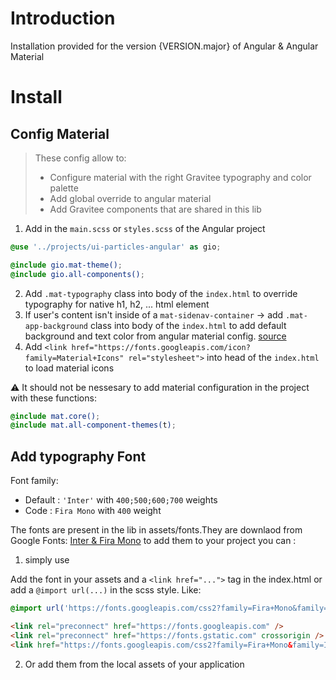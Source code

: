 

<Meta title="Get started" />

# Introduction

<p>Installation provided for the version {VERSION.major} of Angular & Angular Material</p>

# Install

## Config Material

> These config allow to:
>
> - Configure material with the right Gravitee typography and color palette
> - Add global override to angular material
> - Add Gravitee components that are shared in this lib

1. Add in the `main.scss` or `styles.scss` of the Angular project

```scss
@use '../projects/ui-particles-angular' as gio;

@include gio.mat-theme();
@include gio.all-components();
```

2. Add `.mat-typography` class into body of the `index.html` to override typography for native h1, h2, ... html element
3. If user's content isn't inside of a `mat-sidenav-container` -> add `.mat-app-background` class into body of the `index.html` to add default background and text color from angular material config. [source](https://github.com/angular/components/blob/52155aca6bee6dc622ea311490746edabcf19d48/src/material/core/_core-theme.scss#L16)
4. Add `<link href="https://fonts.googleapis.com/icon?family=Material+Icons" rel="stylesheet">` into head of the `index.html` to load material icons

⚠️ It should not be nessesary to add material configuration in the project with these functions:

```scss
@include mat.core();
@include mat.all-component-themes(t);
```

## Add typography Font

Font family:

- Default : `'Inter'` with `400;500;600;700` weights
- Code : `Fira Mono` with `400` weight

The fonts are present in the lib in assets/fonts.They are downlaod from Google Fonts: [Inter & Fira Mono](https://fonts.google.com/share?selection.family=Fira%20Mono%7CInter:wght@400;500;600;700)
to add them to your project you can :

1. simply use

Add the font in your assets and a `<link href="...">` tag in the index.html or add a `@import url(...)` in the scss style. Like:

```scss
@import url('https://fonts.googleapis.com/css2?family=Fira+Mono&family=Inter:wght@400;500;600;700&display=swap');
```

```html
<link rel="preconnect" href="https://fonts.googleapis.com" />
<link rel="preconnect" href="https://fonts.gstatic.com" crossorigin />
<link href="https://fonts.googleapis.com/css2?family=Fira+Mono&family=Inter:wght@400;500;600;700&display=swap" rel="stylesheet" />
```

2. Or add them from the local assets of your application
